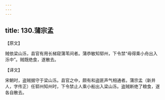 ```yaml
---
---
---
```

title: 130.蒲宗孟
---



【原文】

贼依梁山泺，县官有用长梯窥蒲苇间者。蒲恭敏知郓州，下令禁“毋得乘小舟出入泺中”。贼既绝食，遂散去。

【译文】

宋朝时，盗贼据守于梁山泺。县官之中，颇有和盗匪声气相通者。蒲宗孟（新井人，字传正）任郓州知州时，下令禁止人乘小船出入梁山泺。盗贼断绝了粮食，遂各自散去。
